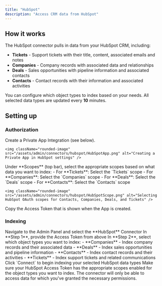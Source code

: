 ```yaml
---
title: "HubSpot"
description: "Access CRM data from HubSpot"
---
```


## How it works

The HubSpot connector pulls in data from your HubSpot CRM, including:
- **Tickets** - Support tickets with their title, content, associated emails and notes
- **Companies** - Company records with associated data and relationships
- **Deals** - Sales opportunities with pipeline information and associated contacts
- **Contacts** - Contact records with their information and associated activities

You can configure which object types to index based on your needs.
All selected data types are updated every **10** minutes.

## Setting up

### Authorization

<Steps>
  <Step title="Create Private App">
    Create a Private App Integration (see below).

    <img className="rounded-image" src="/assets/admin/connectors/hubspot/HubSpotApp.png" alt="Creating a Private App in HubSpot settings" />
  </Step>

  <Step title="Select scopes">
    Under **Scopes** (top bar), select the appropriate scopes based on what data you want to index:
    - For **Tickets**: Select the `Tickets` scope
    - For **Companies**: Select the `Companies` scope
    - For **Deals**: Select the `Deals` scope
    - For **Contacts**: Select the `Contacts` scope

    <img className="rounded-image" src="/assets/admin/connectors/hubspot/HubSpotScope.png" alt="Selecting HubSpot OAuth scopes for Contacts, Companies, Deals, and Tickets" />
  </Step>

  <Step title="Copy Access Token">
    Copy the Access Token that is shown when the App is created.
  </Step>
</Steps>

### Indexing

<Steps>
  <Step title="Open HubSpot connector">
    Navigate to the Admin Panel and select the **HubSpot** Connector
  </Step>

  <Step title="Enter Access Token">
    In **Step 1**, provide the Access Token from above
  </Step>

  <Step title="Choose object types">
    In **Step 2**, select which object types you want to index:
    - **Companies** - Index company records and their associated data
    - **Deals** - Index sales opportunities and pipeline information
    - **Contacts** - Index contact records and their activities
    - **Tickets** - Index support tickets and related communications
  </Step>

  <Step title="Start indexing">
    Click `Connect` to begin indexing your selected HubSpot data types
  </Step>
</Steps>

<Note>
  Make sure your HubSpot Access Token has the appropriate scopes enabled for the object types you want to index.
  The connector will only be able to access data for which you've granted the necessary permissions.
</Note>

